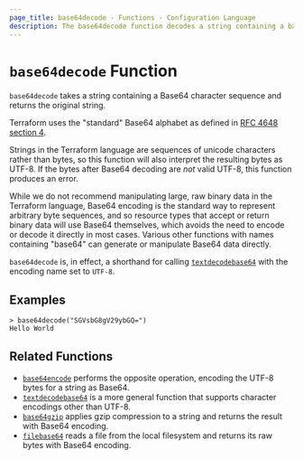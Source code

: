 ```yaml
---
page_title: base64decode - Functions - Configuration Language
description: The base64decode function decodes a string containing a base64 sequence.
---
```


# `base64decode` Function

`base64decode` takes a string containing a Base64 character sequence and
returns the original string.

Terraform uses the "standard" Base64 alphabet as defined in
[RFC 4648 section 4](https://tools.ietf.org/html/rfc4648#section-4).

Strings in the Terraform language are sequences of unicode characters rather
than bytes, so this function will also interpret the resulting bytes as
UTF-8. If the bytes after Base64 decoding are _not_ valid UTF-8, this function
produces an error.

While we do not recommend manipulating large, raw binary data in the Terraform
language, Base64 encoding is the standard way to represent arbitrary byte
sequences, and so resource types that accept or return binary data will use
Base64 themselves, which avoids the need to encode or decode it directly in
most cases. Various other functions with names containing "base64" can generate
or manipulate Base64 data directly.

`base64decode` is, in effect, a shorthand for calling
[`textdecodebase64`](/terraform/language/reference/functions/textdecodebase64) with the encoding name set to
`UTF-8`.

## Examples

```
> base64decode("SGVsbG8gV29ybGQ=")
Hello World
```

## Related Functions

* [`base64encode`](/terraform/language/reference/functions/base64encode) performs the opposite operation,
  encoding the UTF-8 bytes for a string as Base64.
* [`textdecodebase64`](/terraform/language/reference/functions/textdecodebase64) is a more general function that
  supports character encodings other than UTF-8.
* [`base64gzip`](/terraform/language/reference/functions/base64gzip) applies gzip compression to a string
  and returns the result with Base64 encoding.
* [`filebase64`](/terraform/language/reference/functions/filebase64) reads a file from the local filesystem
  and returns its raw bytes with Base64 encoding.
